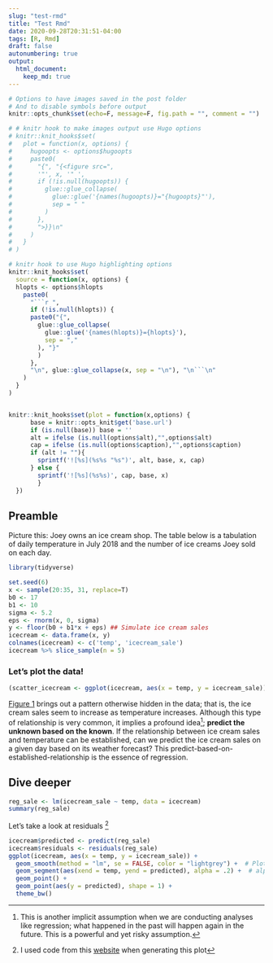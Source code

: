 ```yaml
---
slug: "test-rmd"
title: "Test Rmd"
date: 2020-09-28T20:31:51-04:00 
tags: [R, Rmd]
draft: false
autonumbering: true
output: 
  html_document:
    keep_md: true
---
```


```r
# Options to have images saved in the post folder
# And to disable symbols before output
knitr::opts_chunk$set(echo=F, message=F, fig.path = "", comment = "")

# # knitr hook to make images output use Hugo options
# knitr::knit_hooks$set(
#   plot = function(x, options) {
#     hugoopts <- options$hugoopts
#     paste0(
#       "{", "{<figure src=",
#       '"', x, '" ',
#       if (!is.null(hugoopts)) {
#         glue::glue_collapse(
#           glue::glue('{names(hugoopts)}="{hugoopts}"'),
#           sep = " "
#         )
#       },
#       ">}}\n"
#     )
#   }
# )

# knitr hook to use Hugo highlighting options
knitr::knit_hooks$set(
  source = function(x, options) {
  hlopts <- options$hlopts
    paste0(
      "```r ",
      if (!is.null(hlopts)) {
      paste0("{",
        glue::glue_collapse(
          glue::glue('{names(hlopts)}={hlopts}'),
          sep = ","
        ), "}"
        )
      },
      "\n", glue::glue_collapse(x, sep = "\n"), "\n```\n"
    )
  }
)


knitr::knit_hooks$set(plot = function(x,options) {
      base = knitr::opts_knit$get('base.url')
      if (is.null(base)) base = ''
      alt = ifelse (is.null(options$alt),"",options$alt)
      cap = ifelse (is.null(options$caption),"",options$caption)
      if (alt != ""){
        sprintf('![%s](%s%s "%s")', alt, base, x, cap)
      } else {
        sprintf('![%s](%s%s)', cap, base, x)  
        }
  })
```

## Preamble

Picture this: Joey owns an ice cream shop. The table below is a tabulation of daily temperature in July 2018 and the number of ice creams Joey sold on each day.

```r
library(tidyverse)
```

```r
set.seed(6)
x <- sample(20:35, 31, replace=T)
b0 <- 17
b1 <- 10
sigma <- 5.2
eps <- rnorm(x, 0, sigma)
y <- floor(b0 + b1*x + eps) ## Simulate ice cream sales 
icecream <- data.frame(x, y)
colnames(icecream) <- c('temp', 'icecream_sale')
icecream %>% slice_sample(n = 5)
```

### Let's plot the data!

```r
(scatter_icecream <- ggplot(icecream, aes(x = temp, y = icecream_sale)) + geom_point(size = 2))
```

[Figure 1](#sales-figure) brings out a pattern otherwise hidden in the data; that is, the ice cream sales seem to increase as temperature increases. Although this type of relationship is very common, it implies a profound idea[^1]; **predict the unknown based on the known**. If the relationship between ice cream sales and temperature can be established, can we predict the ice cream sales on a given day based on its weather forecast? This predict-based-on-established-relationship is the essence of regression.

## Dive deeper

```r
reg_sale <- lm(icecream_sale ~ temp, data = icecream)
summary(reg_sale)
```

Let's take a look at residuals [^2]


```r
icecream$predicted <- predict(reg_sale)
icecream$residuals <- residuals(reg_sale)
ggplot(icecream, aes(x = temp, y = icecream_sale)) +
  geom_smooth(method = "lm", se = FALSE, color = "lightgrey") +  # Plot regression slope
  geom_segment(aes(xend = temp, yend = predicted), alpha = .2) +  # alpha to fade lines
  geom_point() +
  geom_point(aes(y = predicted), shape = 1) +
  theme_bw()
```


[^1]: This is another implicit assumption when we are conducting analyses like regression; what happened in the past will happen again in the future. This is a powerful and yet risky assumption.

[^2]: I used code from this [website](https://drsimonj.svbtle.com/visualising-residuals) when generating this plot
